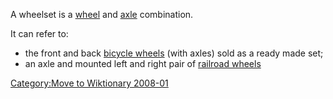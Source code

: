 [[Category:Move to Wiktionary 2008-01]]
A wheelset is a [[wheel]] and [[axle]] combination. 

It can refer to:
* the front and back [[Bicycle wheel|bicycle wheels]] (with axles) sold as a ready made set;
* an axle and mounted left and right pair of [[wheelset (railroad)|railroad wheels]]
{{disambig}}